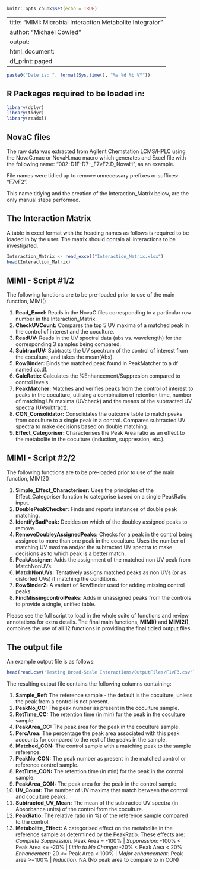 ```r
knitr::opts_chunk$set(echo = TRUE)
```

---
title: "MIMI: Microbial Interaction Metabolite Integrator"
author: "Michael Cowled"
output:
  html_document:
    df_print: paged
---
```r
paste0("Date is: ", format(Sys.time(), "%a %d %b %Y"))
```

## R Packages required to be loaded in:

```r
library(dplyr)
library(tidyr)
library(readxl)
```

## NovaC files

The raw data was extracted from Agilent Chemstation LCMS/HPLC using the NovaC.mac or NovaH.mac macro which generates and Excel file with the following name: "002-D1F-D7-_F7vF2.D_NovaH", as an example.

File names were tidied up to remove unnecessary prefixes or suffixes: "F7vF2".

This name tidying and the creation of the Interaction_Matrix below, are the only manual steps performed.

## The Interaction Matrix

A table in excel format with the heading names as follows is required to be loaded in by the user.
The matrix should contain all interactions to be investigated.

```r
Interaction_Matrix <- read_excel("Interaction_Matrix.xlsx")
head(Interaction_Matrix)
```

## MIMI - Script #1/2

The following functions are to be pre-loaded prior to use of the main function, MIMI()

1. **Read_Excel:** Reads in the NovaC files corresponding to a particular row number in the Interaction_Matrix.
2. **CheckUVCount:** Compares the top 5 UV maxima of a matched peak in the control of interest and the coculture.
3. **ReadUV:** Reads in the UV spectral data (abs vs. wavelength) for the corresponding 3 samples being compared.
4. **SubtractUV:** Subtracts the UV spectrum of the control of interest from the coculture, and takes the mean(Abs).
5. **RowBinder:** Binds the matched peak found in PeakMatcher to a df named cc.df.
6. **CalcRatio:** Calculates the %Enhancement/Suppresion compared to control levels.
7. **PeakMatcher:** Matches and verifies peaks from the control of interest to peaks in the coculture, utilising a combination of retention time, number of matching UV maxima (UVcheck) and the means of the subtracted UV spectra (UVsubtract).
8. **CON_Consolidator:** Consolidates the outcome table to match peaks from coculture to a single peak in a control. Compares subtracted UV spectra to make decisions based on double matching.
9. **Effect_Categoriser:** Characterises the Peak Area ratio as an effect to the metabolite in the coculture (induction, suppression, etc.).

## MIMI - Script #2/2

The following functions are to be pre-loaded prior to use of the main function, MIMI2()

1. **Simple_Effect_Characteriser:** Uses the principles of the Effect_Categoriser function to categorise based on a single PeakRatio input.
2. **DoublePeakChecker:** Finds and reports instances of double peak matching.
3. **IdentifyBadPeak:** Decides on which of the doubley assigned peaks to remove.
4. **RemoveDoubleyAssignedPeaks:** Checks for a peak in the control being assigned to more than one peak in the coculture. Uses the number of matching UV maxima and/or the subtracted UV spectra to make decisions as to which peak is a better match.
5. **PeakAssigner:** Adds the assignment of the matched non UV peak from MatchNonUVs.
6. **MatchNonUVs:** Tentatively assigns matched peaks as non UVs (or as distorted UVs) if matching the conditions.
7. **RowBinder2:** A variant of RowBinder used for adding missing control peaks.
8. **FindMissingcontrolPeaks:** Adds in unassigned peaks from the controls to provide a single, unified table.

Please see the full script to load in the whole suite of functions and review annotations for extra details.
The final main functions, **MIMI()** and **MIMI2()**, combines the use of all 12 functions in providing the final tidied output files.

## The output file

An example output file is as follows:

```r
head(read.csv("Testing Broad-Scale Interactions/OutputFiles/F1vF3.csv"))
```

The resulting output file contains the following columns containing:

1. **Sample_Ref:** The reference sample - the default is the coculture, unless the peak from a control is not present.
2. **PeakNo_CC:** The peak number as present in the coculture sample.
3. **RetTime_CC:** The retention time (in min) for the peak in the coculture sample.
4. **PeakArea_CC:** The peak area for the peak in the coculture sample.
5. **PercArea:** The percentage the peak area associated with this peak accounts for compared to the rest of the peaks in the sample.
6. **Matched_CON:** The control sample with a matching peak to the sample reference.
7. **PeakNo_CON:** The peak number as present in the matched control or reference control sample.
8. **RetTime_CON:** The retention time (in min) for the peak in the control sample.
9. **PeakArea_CON:** The peak area for the peak in the control sample.
10. **UV_Count:** The number of UV maxima that match between the control and coculture peaks.
11. **Subtracted_UV_Mean:** The mean of the subtracted UV spectra (in Absorbance units) of the control from the coculture.
12. **PeakRatio:** The relative ratio (in %) of the reference sample compared to the control.
13. **Metabolite_Effect:** A categorised effect on the metabolite in the reference sample as determined by the PeakRatio.
These effects are:
*Complete Suppression:* Peak Area = -100%
| *Suppression:* -100% < Peak Area <= -20%
| *Little to No Change:* -20% < Peak Area < 20%
*Enhancement:* 20 <= Peak Area < 100%
| *Major enhancement:* Peak area >=100%
| *Induction:* NA (No peak area to compare to in CON)